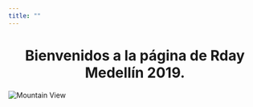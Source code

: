 ```yaml
---
title: ""
---
```


<h1><center>Bienvenidos a la página de Rday Medellín 2019.</center></h1>

<img src="imagenes/medellin2.png" alt="Mountain View">

